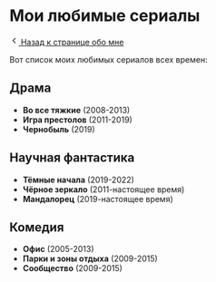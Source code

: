 # Мои любимые сериалы

<a href="/about" class="inline-flex items-center gap-1 text-sm text-neutral-600 hover:text-neutral-800 dark:text-neutral-400 dark:hover:text-neutral-200">
  <svg xmlns="http://www.w3.org/2000/svg" width="16" height="16" viewBox="0 0 24 24" fill="none" stroke="currentColor" stroke-width="2" stroke-linecap="round" stroke-linejoin="round" class="lucide lucide-chevron-left">
    <path d="m15 18-6-6 6-6"></path>
  </svg>
  Назад к странице обо мне
</a>

Вот список моих любимых сериалов всех времен:

## Драма
- **Во все тяжкие** (2008-2013)
- **Игра престолов** (2011-2019)
- **Чернобыль** (2019)

## Научная фантастика
- **Тёмные начала** (2019-2022)
- **Чёрное зеркало** (2011-настоящее время)
- **Мандалорец** (2019-настоящее время)

## Комедия
- **Офис** (2005-2013)
- **Парки и зоны отдыха** (2009-2015)
- **Сообщество** (2009-2015) 